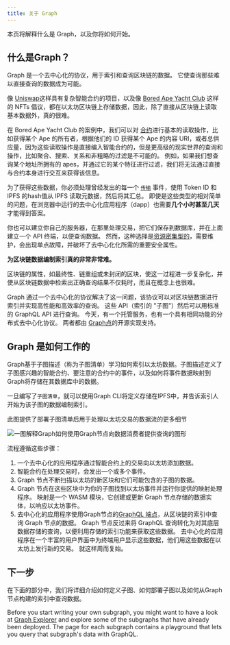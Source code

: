 ```yaml
---
title: 关于 Graph
---
```


本页将解释什么是 Graph，以及你将如何开始。

## 什么是Graph？

Graph 是一个去中心化的协议，用于索引和查询区块链的数据。 它使查询那些难以直接查询的数据成为可能。

像 [Uniswap](https://uniswap.org/)这样具有复杂智能合约的项目，以及像 [Bored Ape Yacht Club](https://boredapeyachtclub.com/) 这样的 NFTs 倡议，都在以太坊区块链上存储数据，因此，除了直接从区块链上读取基本数据外，真的很难。

在 Bored Ape Yacht Club 的案例中，我们可以对 [合约](https://etherscan.io/address/0xbc4ca0eda7647a8ab7c2061c2e118a18a936f13d#code)进行基本的读取操作，比如获得某个 Ape 的所有者，根据他们的 ID 获得某个 Ape 的内容 URI，或者总供应量，因为这些读取操作是直接编入智能合约的，但是更高级的现实世界的查询和操作，比如聚合、搜索、关系和非粗略的过滤是不可能的。 例如，如果我们想查询某个地址所拥有的 apes，并通过它的某个特征进行过滤，我们将无法通过直接与合约本身进行交互来获得该信息。

为了获得这些数据，你必须处理曾经发出的每一个 [`传输`](https://etherscan.io/address/0xbc4ca0eda7647a8ab7c2061c2e118a18a936f13d#code#L1746) 事件，使用 Token ID 和 IPFS 的hash值从 IPFS 读取元数据，然后将其汇总。 即使是这些类型的相对简单的问题，在浏览器中运行的去中心化应用程序（dapp）也需要**几个小时甚至几天** 才能得到答案。

你也可以建立你自己的服务器，在那里处理交易，把它们保存到数据库，并在上面建立一个 API 终端，以便查询数据。 然而，这种选择是[资源密集型的](/network/benefits/)，需要维护，会出现单点故障，并破坏了去中心化化所需的重要安全属性。

**为区块链数据编制索引真的非常非常难。**

区块链的属性，如最终性、链重组或未封闭的区块，使这一过程进一步复杂化，并使从区块链数据中检索出正确查询结果不仅耗时，而且在概念上也很难。

Graph 通过一个去中心化的协议解决了这一问题，该协议可以对区块链数据进行索引并实现高性能和高效率的查询。 这些 API（索引的 "子图"）然后可以用标准的 GraphQL API 进行查询。 今天，有一个托管服务，也有一个具有相同功能的分布式去中心化协议。 两者都由 [Graph点](https://github.com/graphprotocol/graph-node)的开源实现支持。

## Graph 是如何工作的

Graph基于子图描述（称为子图清单）学习如何索引以太坊数据。子图描述定义了子图感兴趣的智能合约、要注意的合约中的事件，以及如何将事件数据映射到Graph将存储在其数据库中的数据。

一旦编写了`子图清单`，就可以使用Graph CLI将定义存储在IPFS中，并告诉索引人开始为该子图的数据编制索引。

此图提供了部署子图清单后用于处理以太坊交易的数据流的更多细节

![一图解释Graph如何使用Graph节点向数据消费者提供查询的图形](/img/graph-dataflow.png)

流程遵循这些步骤：

1. 一个去中心化的应用程序通过智能合约上的交易向以太坊添加数据。
2. 智能合约在处理交易时，会发出一个或多个事件。
3. Graph 节点不断扫描以太坊的新区块和它们可能包含的子图的数据。
4. Graph 节点在这些区块中为你的子图找到以太坊事件并运行你提供的映射处理程序。 映射是一个 WASM 模块，它创建或更新 Graph 节点存储的数据实体，以响应以太坊事件。
5. 去中心化的应用程序使用Graph节点的[GraphQL 端点](https://graphql.org/learn/)，从区块链的索引中查询 Graph 节点的数据。 Graph 节点反过来将 GraphQL 查询转化为对其底层数据存储的查询，以便利用存储的索引功能来获取这些数据。 去中心化的应用程序在一个丰富的用户界面中为终端用户显示这些数据，他们用这些数据在以太坊上发行新的交易。 就这样周而复始。

## 下一步

在下面的部分中，我们将详细介绍如何定义子图、如何部署子图以及如何从Graph节点构建的索引中查询数据。

Before you start writing your own subgraph, you might want to have a look at [Graph Explorer](https://thegraph.com/explorer) and explore some of the subgraphs that have already been deployed. The page for each subgraph contains a playground that lets you query that subgraph's data with GraphQL.
